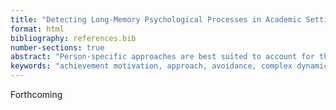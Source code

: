 ```yaml
---
title: "Detecting Long-Memory Psychological Processes in Academic Settings Using Whittle’s Maximum Likelihood Estimator: An Application with R"
format: html
bibliography: references.bib
number-sections: true
abstract: "Person-specific approaches are best suited to account for the complex, dynamic, and idiosyncratic processes from which cognitive, emotional, motivational, relational, and behavioral patterns emerge. Among these approaches, Whittle's approximation of the Maximum Likelihood Estimator (MLE) enables the detection of long-term memory processes in relatively short time series of data. In this chapter, we outline the principles of Whittle's MLE, illustrate its application—using R—to the motivational dynamics of approach and avoidance in an academic context, and then discuss the theoretical and practical implications of detecting long-memory processes in the field of education and learning."
keywords: "achievement motivation, approach, avoidance, complex dynamical systems, fractals, learning analytics, long-memory processes, person-specific methods, time series analysis"
---
```


```{=html}
<!--
```

## Introduction

People's cognitive, emotional, motivational, relational, and behavioral patterns emerge from complex, dynamic, and idiosyncratic processes [@gernigon_2024b]. Thus, these processes operate in an original way, at an individual level which is the most relevant scale for examining them [@van_geert_2022]. This requires person-specific methods, particularly those based on the analysis of time series of idiographic data [@saqr_2024]. Some of these analysis techniques, such as the popular *Detrended Fluctuation Analysis* (DFA; [@peng_1993]), can be used to detect whether a variable of interest is randomly fluctuating (white noise[^1]), or follows a movement deviating from its trajectory under the influence of random shocks (Brownian motion[^2]), or obey particular auto-correlation structures that are redundant across different time scales and that reveal a kind of memory process in the form of a long-term dependency (1/$f$ noise or pink noise[^3]).

[^1]: White noise is a stochastic process, that is, which is reflected by a signal that unfolds randomly over time and thus has a null autocorrelation.

[^2]: Originally, Brownian motion is the random movement of a particle in a liquid or gas due to successive shocks from surrounding molecules.

[^3]: 1/$f$ noise or pink noise features distributions of temporal fluctuations of a phenomenon displaying the following properties: The frequencies of fluctuations remain invariant across time scales; the frequency of a particular magnitude of fluctuation is inversely proportional to that magnitude; lagged autocorrelations decay slowly, as an inverse power of lag (i.e., long-range temporal correlations).

In addition to its ease of implementation, DFA has the advantage of being applicable to either stationary (e.g., white noise, pink noise) or non-stationary signals (Brownian motion). This method is based on a statistical property of fractional Brownian motion [@mandelbrot_1968] whereby the size of the variance to the power $𝛼$ is proportional to the sample size. The power value $𝛼$ is the fractal exponent which provides information about the fluctuation structure of the variable of interest. When $𝛼$ is between 0 and 1, the time series is stationary and can be qualified as noise. From 0 to 0.5, the time series is anti-correlated to itself, which means that an increase in the value of the variable is followed by a decrease and vice versa. At 0.5 the series corresponds to white Gaussian noise. From 0.5 to 1 the time series is autocorrelated and displays long-term memory properties. For a $𝛼$ between 1 and 2, the series is non-stationary and is referred to as motion. A value of 1.5 corresponds to ordinary Brownian motion [@delignieres_2013].

Despite its great popularity, DFA suffers from reliability issues when confronted with certain empirical data, particularly when the length of the time series to be analyzed is less than 500 data points. Depending on the size and target population of the studies for which this method is to be applied, it may prove very difficult to obtain such series lengths. For example, if we want to analyze walking, 500 steps represent between 10 and 12 minutes of walking, which is difficult to achieve for elderly adults with a loss of autonomy [@phinyomark_2020].

Some methods make it possible to estimate the fractal exponent of shorter time series without being affected by the estimation biases that DFA presents for such series [@likens_2023; @mangalam_2023; @phinyomark_2020; @roume_2023]. This chapter presents one of these methods: Whittle's approximation of the Maximum Likelihood Estimator (MLE). Whereas the DFA output is estimated via linear regression, Whittle’s estimator is a more sophisticated method that consists of solving an optimization problem [@beran_2013]. As a comparison, with only 128 data points, Whittle's MLE gives results twice as accurate as the DFA on 512 data points [@roume_2023], the latter offering results that were however already considered satisfactory [@almurad_2016].

The first part of the chapter is devoted to the presentation of the principles of Whittle's MLE, as well as their formal implementation. Next, a concrete application of Whittle's MLE to the study of the dynamics of approach and avoidance motivation in an academic context is offered as an illustration of these principles. This illustration begins with a presentation of the motivational model referred to, continues with the application of Whittle's MLE to a time series of individual data relating to this model, and ends with a discussion of the result obtained. The chapter concludes with an attempt to reconcile variable-centered nomothetic approaches with person-specific approaches. This reconciliation, potentially capable of resolving the ergodicity issue in psychological science, requires the primacy of person-specific approaches.

## Principles of Whittle’s Maximum Likelihood Estimator (MLE)

The general principle of Whittle's estimator is to find the value of $𝛼$ in the interval \[0,1\] that maximizes the Whittle's log-likelihood function accounted for by Equation 1:

$$
l_w(\alpha) = -\frac{2}{N} \sum_{j=1}^{m} \left( \ln cT'(\omega_j; \alpha) + \frac{P(\omega_j)}{cT'(\omega_j; \alpha)} \right),\tag{1}
$$

where $P(\omega_j)$ is the periodogram of the time series $x(j)$ of length $N$; $\omega_j$ are Fourier’s frequencies defined as $\omega = 2\pi j/N$; $m$ is the integer part of $(N-1)/2$; $T'(\omega_j; \alpha)$ is the theoretical spectral density; and $c$ is a constant used to adjust the powers of the theoretical spectrum.

In this chapter, we will use the theoretical power spectral density of an ARFIMA (Autoregressive Fractionally Integrated Moving Average[^4]) model, which enables the modeling of time series with long memory. ARFIMA models are denoted ARFIMA($p$,$d$,$q$) with $p$ as the order indicating the number of time lags of the autoregressive model, $q$ as the order of the moving-average model, and $d$ as the fractional integration parameter ranging from -0.5 to 0.5. It corresponds to the exponent $𝛼$ via the conversion: $𝛼$ = $d$ + ½ with $𝛼$ belonging to the interval \[0, 1\]. The theoretical power spectral density that is used here is that of the ARFIMA(0,$d$,0) model, which reads as follow:

[^4]: ARFIMA (Autoregressive Fractionally Integrated Moving Average) models are statistical tools that model time series with long memory. By allowing the differencing parameter $d$ to take fractional values, they generalize ARIMA (Autoregressive Integrated Moving Average) models, which themselves generalize ARMA (Autoregressive Moving Average) models to non-stationary series.

$$
T'(\omega_j; \alpha) = \frac{1}{2\pi} \left( 2 \sin \frac{\omega_j}{2} \right)^{1-2\alpha}. \tag{2}
$$

An algorithm based on Whittle's estimator can be developed in three steps. The first one combines data pre-processing, via normalization of the time series and then estimation of the periodogram of this series. The second step is the estimation of $α$. An optimization algorithm is used to find the $α$ value for which the Whittle’s log-likelihood function, $l_w(\alpha)$, reaches its maximum value. The third step is optional and is carried out only if the $α$ value obtained from the algorithm is that of the upper bound. In this case, the maximum of the $l_w(\alpha)$ function can be considered to belong to the interval \[1,2\], which means that the time series is probably non-stationary. Indeed, the $l_w(\alpha)$ function is only applicable for stationary signals, with an $𝛼$ value within the interval \[0,1\]. Nevertheless, non-stationary series can be analyzed by using a differentiated (derivative) version of the original series and then adding 1 to the $𝛼$ value provided by the algorithm [@diebolt_2005]. In summary, the third step consists of differentiating the time series, then applying the first two steps and finally adding 1 to the $𝛼$ value obtained from the algorithm.

## Application of Whittle's MLE to motivational dynamics in an academic context

### The dynamical model of approach and avoidance motivation in achievement contexts

Motivational states regarding a goal to be achieved are properties emerging from complex dynamical systems. As such, motivational states fluctuate non-linearly, thus exhibiting various patterns such as persistence of effort or its absence, as well as oscillations and even abrupt shifts between motivated and unmotivated states [@gernigon_2024a; @gernigon_2015; @lopez-pernas_2024b]. We will illustrate how Whittle's MLE can help characterize the dynamics and the complexity of approach and avoidance motivations in an academic context, more specifically with respect to a Ph.D. student's pursuit of the goal of reaching the defense of their doctoral thesis.

Based on the complex dynamical system perspective, approach and avoidance motivational states can be conceptualized as being constrained by two competing attractors [@gernigon_2015]. Attractors are sets of states of a system that are more or less strongly attracted and stabilized within a limited number of values, as if—metaphorically—the trajectories of these states (here, the motivational states) were constrained by the valleys of a hilly landscape. According to Tuller et al. [@tuller_1994], the shape of a landscape that may include one or two attractors can be accounted for by the following equation:

$$
V(x) = kx - \frac{1}{2} x^2 + \frac{1}{4} x^4, \tag{3}
$$

where $V(x)$ is the potential function that constrains the different motivational states $x$; $k$ is the control parameter that specifies the direction and degree of tilt of the graph of $V(x)$ towards approach (when $k$ tends towards +1) and avoidance (when $k$ tends towards –1) motivations (see Figure 1).

![Approach (Appr.) and avoidance (Avoid.) attractor landscapes as defined by Equation 3 with different values of the control parameter $k$ (from +1 to –1).](attractor_landscapes.png){width="600"}

The value of the parameter $k$ is itself conceived as resulting from the combination of three social cognitive variables considered to be necessary and sufficient for achievement motivation: Competence expectancies with regard to a goal (e.g., [@bandura_1997]), as well as the benefit to the self that the prospect of achieving a goal conveys and the threat to the self associated with the prospect of failure (e.g., [@crocker_2001]). These three variables contribute to determining $k$ according to Equation 4:

$$
k = (Ce \times Bs) - [Ts \times (1 - Ce)], \tag{4}
$$

where $Ce$ is the level of competence expectancies, $Bs$ is the potential benefit to the self, and $Ts$ is the potential threat to the self, with $Ce$, $Bs$, and $Ts$ $\in$ \]0;1\].

The analysis of the time series of $k$ values using Whittle's MLE will make it possible to test whether the motivational states of approach and avoidance do emerge from a system of elements (i.e., the internal and environmental antecedents of motivation identified in the literature) interweaving complex interactions. The time series under study comes from data collected from a Ph.D. student who responded every week—over 111 consecutive weeks—to three items related to her goal of completing her doctoral dissertation, a goal she eventually achieved. Each week, each of these three items was drawn at random from the items of each of the three dimensions $Ce$, $Bs$, and $Ts$ of Teboul et al.'s [@teboul_2019] Approach-Avoidance System Questionnaire. This weekly measurement of $Ce$, $Bs$, and $Ts$ enabled $k$ to be calculated for each week.

### Analysis of the time series of $k$ using R

#### Libraries used

Whittle's MLE was originally coded using MATLAB language (see [@roume_2023]). However, the MATLAB algorithm can be translated into R code using only the `stats` package, which is a basic package—automatically installed—on R. This package contains a set of useful functions for many statistical calculations. We will use `rio` to import and load data into R. We will use `dplyr`, `gt` and `ggplot2` packages to easily manipulate and visualize our data (to learn how to use these three packages, readers can refer to the previous edition of the book, see [@kopra_2024; @lopez-pernas_2024a]. These five packages can be installed using the `install.packages()` function.

```r
if (!require("stats")) install.packages("stats")
if (!require("rio")) install.packages("rio")
if (!require("dplyr")) install.packages("dplyr")
if (!require("gt")) install.packages("gt")
if (!require("ggplot2")) install.packages("ggplot2")
```

```r
install.packages("stats")
install.packages("rio")
install.packages("dplyr")
install.packages("gt")
install.packages("ggplot2")
```

These packages can then be loaded with the `library()` function.

```r
library(stats)
library(rio)
library(dplyr)
library(gt)
library(ggplot2)
```

#### Data visualization

First, we load the data with `import()` function from `rio` and visualize an extract of them (@fig-motivation-data) with the function `gt_preview()`.

```r
#| label: fig-motivation-data
#| fig-cap: "Preview of motivation data"
#| out-width: 70%
MotivationData <- import(paste0(
  "https://github.com/lamethods/data2/raw/main/",
  "motivation/Motivation.xlsx"
))
gt_preview(MotivationData, top_n = 8, bottom_n = 1)
```

The dataset comprises four columns of length 111: the first column is the number of weeks ('Week'), the second column is the values of competence expectancies for each week ('Ce'), the third is the values of potential benefit to the self ('Bs') and the last column the values of potential threat to the self ('Ts'). To calculate the $k$ values according to Equation 4, we use `mutate` from the `dplyr` package to create a fifth column and apply the equation for each week (@fig-motivation-data-col).

```r
#| label: fig-motivation-data-col
#| fig-cap: "Preview of motivation data with additional column"
MotivationData <- MotivationData %>%
  mutate(K = (Ce * Bs) - (Ts * (1 - Ce))) 
k_values <- (MotivationData$K) # store K values in a vector
gt_preview(MotivationData, top_n = 8, bottom_n = 1)
```

To visualize the temporal dynamics of $k$, we use `ggplot2` to create a line plot (see Figure 2).

```r
ggplot(MotivationData, aes(x = Week, y = K)) +
  geom_line(colour = "turquoise4", linewidth = 0.8) +
  geom_point(colour = "magenta", size = 1) +
  labs(x = "Week", y = "k") +
  scale_x_continuous(breaks = seq(0, 110, by = 10)) +
  scale_y_continuous(breaks = seq(-1, 1, by = 0.5)) +
  theme(
    panel.background = element_rect(fill = "gray95")
  )
```

The plot in Figure 2 shows the variations in the student's motivational state with respect to her goal of defending her Ph.D. thesis. This motivational state is reflected by the value of the parameter $k$ (vertical axis), which determines the inclination of the attractor landscape towards approach (when $k$ tends towards +1) or avoidance (when $k$ tends towards –1). The values of $k$ are characterized by varied non-linear changes over the weeks (horizontal axis). At certain periods, fluctuations in motivational state remain confined within the avoidance attractor (e.g., from week 12 to week 30). At other times, these fluctuations tend to stay within the approach attractor (e.g., from week 93 to week 102). But overall, motivation seems rather unstable, most often oscillating between the two attractors by crossing the value of $k$ = 0. At first glance, motivational variability may look erratic, with no consistent trend over time. Although visual analysis of the data is essential, it is Whittle's MLE that enables the temporal structure of the variability of this signal to be detected statistically.

#### Application of Whittle’s MLE algorithm

The first step in Whittle's MLE algorithm is to estimate the power spectral density (or periodogram) of the vector containing the values of $k$.

```r
# Power spectral density estimation of vector x
x <- (k_values)
X <- scale(x)
N <- length(X)
m <- floor((N - 1) / 2)
Y <- fft(X) # Fast Discrete Fourier Transform
P <- (1 / (pi * N)) * abs(Y[2:(m + 1)])^2 # Power spectral density estimation
w <- (2 * pi * (1:m)) / N # Fourier frequencies
```

Firstly, we give the name `x` to the `k_values` vector. Then, as a necessary step for the algorithm to work properly, the `scale()` function standardizes the vector `x` by setting its mean to 0 and its standard deviation to 1. The value `N` represents the length of the standardized vector `X` (here 111). The value `m` is half the total length of the vector `N`, minus 1 and rounded down to the nearest integer using the `floor()` function. The number `m` represents the number of frequencies used to estimate the power spectral density. The `fft()` function is an algorithm that calculates the discrete Fourier transform of the standardized vector `X`, thus adapting the signal `X` from the time domain to the frequency domain. The calculation of the vector `P` is used to estimate the periodogram (i.e., power per frequency unit) from the Fourier transform. The vector `w` represents the Fourier frequencies for `m` values.

The next step is to define the Whittle's likelihood function. To estimate the $α$ value of the signal, Whittle's MLE compares the empirical periodogram with a theoretical spectral density, here derived from an ARFIMA(0,$d$,0) model which is a class of models capturing long-term memory processes in time series. The function evaluates how well an ARFIMA(0,$d$,0) model with a given parameter $α$ matches the observed time series, by comparing their spectral density. This comparison is carried out via a likelihood measure. The aim is to find the $α$ value for which the Whittle's likelihood function reaches its maximum, thus denoting the best possible fit between the theoretical model and the empirical data.

To build this function, we first set its arguments.

```r
# Whittle’s log-likelihood function with ARFIMA(0,d,0) theoretical PSD
WLLF <- function(a, w, P, N) {
```

The `a` parameter is the $α$ parameter to be estimated, which controls the type of fluctuation (i.e., anti-correlated, random, long-term autocorrelated) in the ARFIMA model. The other three parameters relate to the empirical signal detailed above. The function processing aims to (a) calculate the theoretical spectral density, (b) adjust it to the empirical data, and (c) calculate Whittle's log-likelihood function between the adjusted theoretical spectral density and the empirical spectral density. The resulting value will be used to assess how well a certain parameter $α$ fits the time series.

```r
  Tp <- (1 / (2 * pi)) * (2 * sin(w / 2))^(1 - 2 * a) # ARFIMA theoretical PSD
  c <- sum(P) / sum(Tp)
  T <- c * Tp # Theoretical PSD adjusted 
  lw <- -(2 / N) * sum(log(T) + (P / T)) # Whittle’s log-likelihood
  return(lw)
}
```

The `Tp` vector is the theoretical spectral density for an ARFIMA(0,$d$,0) model. The calculation of `c` normalizes the theoretical spectral density `Tp` so that it matches the scale of the empirical spectral density `P`. The adjusted theoretical spectral density `T` is obtained by multiplying the normalization factor `c` by the theoretical spectral density `Tp`. This adjusted theoretical spectral density is the density to be compared with the empirical spectral density. Next, Whittle's log-likelihood `lw`—which measures the likelihood between the adjusted theoretical spectral density and the empirical spectral density—is calculated. The larger the resulting `lw` value, the larger is the likelihood between the theoretical spectral density and the empirical periodogram. The aim is therefore to find the value of $α$ that maximizes this function.

The final step is to optimize Whittle's log-likelihood function to find this $α$ value.

```r
A <- optimize(function(a) WLLF(a, w, P, N), lower = 0, upper = 1, maximum = TRUE, 
              tol = 0.0001)
A <- A$maximum
```

The `optimize()` function is used to find the maximum of a function over a specified interval. Here, `a` is the parameter $α$ to be estimated and, as detailed above, the function `WLLF(a, w, P, N)` calculates Whittle's log-likelihood for a given $α$. If the series is considered stationary, the value $α$ must lie within the interval \[0,1\]. Consequently, the lower bound of the interval in which $α$ is to be sought is `lower = 0` and the upper bound is `upper = 1`. The argument `maximum = TRUE` is used to maximize the function. Finally, we specify a tolerance of 0.0001 for the convergence of the optimization algorithm, which controls the precision of the maximum search. Once `optimize()` has found the maximum of the specified function in the interval, this value is extracted and assigned to `A`.

At this stage, a resulting $α$ value very close to 1 (i.e., $α$ $\geq$ 0.9999) may suggest that the time series is non-stationary (i.e., that its mean and variance change over time). As ARFIMA(0,$d$,0) models are designed for stationary series, an estimate of $α$ very close to 1 could indicate that the initial theoretical model does not represent the time series well. In this specific case, it is possible to work on a differentiated version of the original series and then add 1 to the $α$ value yielded by the algorithm.

```r
# If the time series is non-stationary
if (A >= 0.9999) {
  XDiff <- diff(X)
  YDiff <- fft(XDiff)
  mdiff <- floor((N - 2) / 2)
  Pdiff <- (1 / (pi * N)) * abs(YDiff[2:(mdiff + 1)])^2
  wdiff <- (2 * pi * (1:mdiff)) / N
  A <- optimize(function(a) WLLF(a, wdiff, Pdiff, N - 1), lower = 0, upper = 1, 
                maximum = TRUE, tol = 0.0001)
  A <- A$maximum
  A <- A + 1
}
```

The `if()` condition only applies when `A` is greater than or equal to 0.9999. In this case, we apply a differentiation to the standardized vector `X` to make it stationary. Next, the remaining steps are similar to those in the previous algorithm, where the aim is to estimate an $α$ value by maximizing Whittle's log-likelihood function, but this time on the differentiated series. The differentiation of the time series has reduced the order of integration by one degree. Therefore, after estimating $α$ for the differentiated series, 1 is added to compensate for this differentiation.

With both algorithms implemented, we can now display the $α$ value maximized from Whittle's log-likelihood function.

```r
# Full algorithm 
# Power spectral density estimation of vector x
x <- (k_values)
X <- scale(x)
N <- length(X)
m <- floor((N - 1) / 2)
Y <- fft(X) # Fast Discrete Fourier Transform
P <- (1 / (pi * N)) * abs(Y[2:(m + 1)])^2 # Power spectral density estimation
w <- (2 * pi * (1:m)) / N # Fourier frequencies

# Whittle’s log-likelihood function with ARFIMA(0,d,0) theoretical PSD
WLLF <- function(a, w, P, N) {
    Tp <- (1 / (2 * pi)) * (2 * sin(w / 2))^(1 - 2 * a) # ARFIMA theoretical PSD
  c <- sum(P) / sum(Tp)
  T <- c * Tp # Theoretical PSD adjusted 
  lw <- -(2 / N) * sum(log(T) + (P / T)) # Whittle’s log-likelihood
  return(lw)
}

A <- optimize(function(a) WLLF(a, w, P, N), lower = 0, upper = 1, maximum = TRUE, tol = 0.0001)
A <- A$maximum

# If the time series is non-stationary
if (A >= 0.9999) {
  XDiff <- diff(X)
  YDiff <- fft(XDiff)
  mdiff <- floor((N - 2) / 2)
  Pdiff <- (1 / (pi * N)) * abs(YDiff[2:(mdiff + 1)])^2
  wdiff <- (2 * pi * (1:mdiff)) / N
  A <- optimize(function(a) WLLF(a, wdiff, Pdiff, N - 1), lower = 0, upper = 1, maximum = TRUE, tol = 0.0001)
  A <- A$maximum
  A <- A + 1
}
```

#### Result

```r
A
```

As for the time series of the control parameter $k$ of the approach and avoidance motivations, the estimated value of $α$ is about 1. Thus, it is the third step of the algorithm for non-stationary series that worked, after a value of $α$ $\geq$ 0.9999 was delivered by the first two steps of the algorithm. The value close to 1, diverging on the lower bound, suggests that this time series may be related to 1/$f$ noise. Although the length of the series analyzed is quite short and the estimated $α$ value can therefore be considered only acceptable but not optimal, this indicative result gives us important information about the structure of the variability of the time series of $k$. More precisely, the variability of the series of $k$ is neither totally random (i.e., white noise) nor rigid by its short-term deviations alone (i.e., Brownian motion), but lies between these two extremes, organizing itself between disorder and order. This type of variability is expressed by a 1/$f$ noise trajectory that reflects the long-term memory of goal-directed motivation, in other words, a motivational dynamics that relies on the traces of its past history.

## Discussion

1/$f$ noise, as an optimal compromise between the uncontrollable disorder of random series and the overly strict order of excessively predictable series, is an intrinsic signature of the dynamics of phenomena emerging from complex interactions [@delignieres_2012; @gilden_2001; @west_1990]. Using idiographic methods, researchers have been able to find this dynamic signature in a variety of psychological phenomena or human behaviors that may result from education or training procedures, such as self-esteem [@delignieres_2004; @de_ruiter_2015; @wong_2014], cognitive performance [@holden_2009; @kello_2007; @van_orden_2003], language learning [@lowie_2014], motor learning [@nourrit-lucas_2015], and motor performance [@den_hartigh_2015; @den_hartigh_2021; @delignieres_2009]. By employing a person-specific method such as Whittle's MLE, the present case study offers an empirical validation of the grounding of approach and avoidance motivation as a dynamic and complex phenomenon.

As an optimal compromise between order and disorder, 1/$f$ noise helps maintain the system's stability, while endowing it with the flexibility to respond to its environment. This cooperative organization between the preservation of a coherent state and adaptation to environmental influences promotes efficient operation of a system then considered healthy. For example, variability of 1/$f$ noise has been found in young, healthy subjects in their walking rhythm or heart rate, while more predictable or random fluctuations in these variables have been detected in patients and the elderly [@goldberger_2002; @hausdorff_1997]. Similarly, mood variation has been found to show 1/$f$ noise fluctuations in healthy individuals, whereas it was more organized and predictable in patients with bipolar disorder [@gottschalk_1995]. Among dyslexic children, greater trial-to-trial random variability was found in a word-naming task, thus revealing less clear examples of 1/$f$ noise in their response times, compared with non-dyslexic children [@wijnants_2012].

In the educational realm, and more specifically as regards learning, the development of new competencies has been shown to be associated with 1/$f$ noise variability in performance. For example, in multilingual learning, Lowie et al. [@lowie_2014] conducted a repeated word-naming experiment with one participant over a period of six years. During each test session of a total of 26, the participant was asked to name 200 words in his native language (Dutch) and his second language (English). Over the course of the sessions, the improvement of skills in the second language—resulting from repeated practice—led to a series of response times in this second language that was increasingly characterized by 1/$f$ distributions. In addition, 4 test sessions were conducted after a 7-day period of exclusive use of either the native language or the second language. On the one hand, this single-language immersion strengthened the 1/$f$ structure of the response time distributions in the language concerned, particularly when this was the second language. On the other hand, this immersion led to whiter the time series in the language that had not been used. These findings support 1/$f$ noise as an indicator of optimal coordination of a person’s language subsystems.

In the domain of motor learning—in rowing [@den_hartigh_2015] and skiing [@nourrit-lucas_2015]—experts' performances have been found to follow 1/$f$ dynamics, whereas more random patterns of performance variation, approaching white noise, have been evidenced among novices. Moreover, Den Hartigh et al. [@den_hartigh_2021] found that higher levels of complexity, as reflected by an $α$ value approaching 1 in the 1/$f^α$ noise expression, were related to more perturbation-resistant motor performance. In sum, learning and expertise development seem to be corollaries of a progressive installation of complexity—as reflected by 1/$f$ noise distributions—within systems governing behaviors [@wijnants_2009].

In motivational research, time series analyses designed to detect typical signatures of the complexity of motivational processes are still lacking. Yet, in the workplace context, it has been shown that medium or high levels of different motivational variables are associated with patterns of chaotic variability in these variables, while lowest levels are associated with patterns of variation in between linear and random [@arrieta_2008; @navarro_2015]. Although only one case was examined in the present chapter, the 1/$f$ variation pattern that was found could reflect the typical dynamics of adaptive achievement motivation in students pursuing important goals. Thus, rather than exhibiting motivational variability that is totally random or strictly influenced by short-term events (e.g., exams, oral performances), achievement motivation in students would keep a stable and consistent state over time, while remaining capable of adapting to the constraints of the academic environment. However, the possibility of more random or rigid motivational dynamics in students who, unlike the present example, are likely to abandon their goal remains to be explored.

Although this research paradigm is still nascent in the academic literature, the analysis of long-term memory in psychological processes in students offers attractive theoretical and applied perspectives. From a theoretical point of view, the finding of signatures typical of complex dynamical systems within the time series analyzed informs about the nature of the processes governing approach and avoidance motivation. Unlike mainstream research in psychology, which views processes as structures of relationships between components [@den_hartigh_2017; @van_orden_2003; @wallot_2018], the present result supports the conceptualization of achievement motivation as a phenomenon emerging from the self-organizing complexity of interactions and nonlinear attractor dynamics [@gernigon_2024a; @gernigon_2015]. Indeed, whereas the component-dominant approach is currently criticized for its inability to account for the complexity, the dynamics, and the idiosyncratic character of psychological processes [@gernigon_2024b], the interaction-dominant approach inherent in the complex dynamical systems paradigm is specifically designed to account for these characteristics. Thus, this approach enables researchers to access a *process causality* of psychological phenomena [@van_geert_2022]. Like many other psychological phenomena involved in academic achievement as well as in the harmonious development of individuals, achievement motivation will be best understood when examined through the lens of the complex dynamical systems approach [@gernigon_2024a].

In terms of practical application, the value of analyzing relatively short time series, such as that offered by Whittle's MLE, lies in the possibility of tracking the individual trajectories of psychological phenomena important to academic achievement. Today, the development of online course materials makes it possible to collect a large amount of data relating to students' logins, which can serve as behavioral indicators of their engagement in learning throughout an academic year. This is what López-Pernas and Saqr [@lopez-pernas_2024b] did on a series of only 18 consecutive courses. Extending this monitoring on more courses would enable the collection of a number of data sufficient to implement Whittle's MLE. Then, the detection of drifts in the distribution of motivational measures towards white noise or Brownian motion could serve as a warning signal of the risk of academic failure and dropping out, and of the imminent need to deploy individualized support strategies. The implementation of such an individualized monitoring and intervention strategy would be greatly facilitated by the development of algorithms capable of automatically analyzing the time series of data relating to the successive logins and proposing exercises tailored to the needs of each student.

Like any method, Whittle's MLE has its own limitations. Although it can be used to analyze shorter series than DFA, Roume [@roume_2023] has shown, for example, that with 128 data points, errors in classifying the signal as stationary or non-stationary can occur for $α$ values close to 1, and more particularly just above 1. This is why we have considered the $α$ value resulting from the case study—based on 111 data points—presented in this chapter as only acceptable, but not optimal. Consequently, Whittle’s MLE users are encouraged, wherever possible, to analyze longer series. Otherwise, the estimated values can only be used for descriptive purposes, but hardly for statistical inference.

## Conclusion

While variable-centered nomothetic approaches enable the finding of statistical laws concerning large populations or groups, person-specific approaches, such as the present application of Whittle's MLE, offer access to processes that are by definition intra-individual. In psychology, the laws discovered by variable-centered approaches are rarely ergodic, that is, they are hardly applicable to the person level [@fisher_2018; @hamaker_2023; @molenaar_2009; @saqr_2024]. However, in some ways, person-specific and variable-centered approaches can go hand in hand. While typical dynamics reflecting process causality can be detected by specific time series analyses conducted at the person level, the accumulation of these individual dynamics should enable, at population level, inferential statistics that are comparable to those observed in nomothetic research. As a result, using individual cases as a starting point for generalization may lead to replicating the trends observed by variable-centered approaches, while at the same time accounting for particularities that may even contradict these trends. This way of restoring convergence between person-specific and variable-centered approaches is one promising strategy for solving the ergodicity issue in psychological science [@gernigon_2024b].

## Suggested readings and example papers

In this chapter, you have seen an introduction and tutorial on how to apply Whittle’s MLE in educational research. In particular, this technique allows the use of shorter series than other more popular techniques, which is an advantage for its use in the educational field as it can be difficult to collect more than 500 data points per series. This technique has not yet been applied to the learning context, but for example to the biomedical field [@harrar_2013].

Readers interested in time series analysis in the field of learning may refer to the work of Lowie et al. in language learning [@lowie_2014] and Nourrit-Lucas et al. in motor learning [@nourrit-lucas_2015]. In the educational field, the work of Koopmans [@koopmans_2015; @koopmans_2018] also illustrates how school attendance shows dynamics in 1/$f$ noise.

Finally, more broadly, the articles by Hilpert and Marchand [@hilpert_2018] and Koopmans [@koopmans_2020] offer a rich overview of the complex dynamical systems paradigm, its key concepts and the methodologies that can be employed for education.

::: {#refs}
:::
```{=html}
-->
Forthcoming
<style>
#bibliography, #footnotes {
display: none;
}
</style>
```
